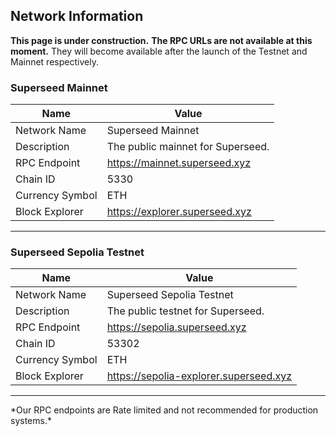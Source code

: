 
## Network Information

<Callout emoji="🚧">**This page is under construction.**</Callout>
<Callout emoji="🚧">
  **The RPC URLs are not available at this moment.** They will become available
  after the launch of the Testnet and Mainnet respectively.
</Callout>

### Superseed Mainnet

| Name            | Value                            |
| --------------- | -------------------------------- |
| Network Name    | Superseed Mainnet                |
| Description     | The public mainnet for Superseed.|
| RPC Endpoint    | https://mainnet.superseed.xyz    |
| Chain ID        | 5330                             |
| Currency Symbol | ETH                              |
| Block Explorer  | https://explorer.superseed.xyz   |

---

### Superseed Sepolia Testnet

| Name            | Value                                  |
| --------------- | ---------------------------------------|
| Network Name    | Superseed Sepolia Testnet              |
| Description     | The public testnet for Superseed.      |
| RPC Endpoint    | https://sepolia.superseed.xyz          |
| Chain ID        | 53302                                  |
| Currency Symbol | ETH                                    |
| Block Explorer  | https://sepolia-explorer.superseed.xyz |

---

<Callout emoji="⚠️" type="warning">
  *Our RPC endpoints are Rate limited and not recommended for production
  systems.*
</Callout>

